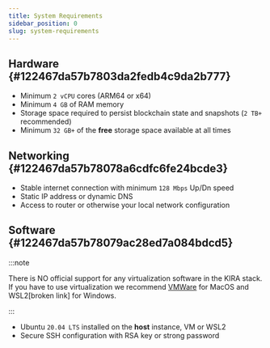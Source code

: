 ```yaml
---
title: System Requirements
sidebar_position: 0
slug: system-requirements
---
```





## Hardware {#122467da57b7803da2fedb4c9da2b777}

- Minimum `2 vCPU` cores (ARM64 or x64)
- Minimum `4 GB` of RAM memory
- Storage space required to persist blockchain state and snapshots (`2 TB+` recommended)
- Minimum `32 GB+` of the **free** storage space available at all times

## Networking {#122467da57b78078a6cdfc6fe24bcde3}

- Stable internet connection with minimum `128 Mbps` Up/Dn speed
- Static IP address or dynamic DNS
- Access to router or otherwise your local network configuration

## Software {#122467da57b78079ac28ed7a084bdcd5}


:::note

There is NO official support for any virtualization software in the KIRA stack. If you have to use virtualization we recommend [VMWare](https://www.vmware.com/) for MacOS and WSL2[broken link] for Windows.

:::



- Ubuntu `20.04 LTS` installed on the **host** instance, VM or WSL2
- Secure SSH configuration with RSA key or strong password
